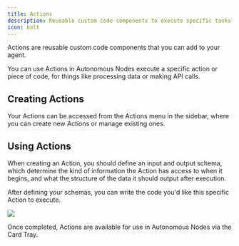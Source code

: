 ```yaml
---
title: Actions
description: Reusable custom code components to execute specific tasks.
icon: bolt
---
```


Actions are reusable custom code components that you can add to your agent.

You can use Actions in Autonomous Nodes execute a specific action or piece of code, for things like processing data or making API calls.

## Creating Actions

Your Actions can be accessed from the Actions menu in the sidebar, where you can create new Actions or manage existing ones.

## Using Actions

When creating an Action, you should define an input and output schema, which determine the kind of information the Action has access to when it begins, and what the structure of the data it should output after execution.

After defining your schemas, you can write the code you'd like this specific Action to execute.

<img src="./assets/action-demo.png" />

Once completed, Actions are available for use in Autonomous Nodes via the Card Tray.
